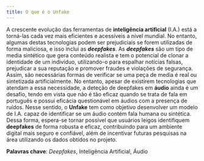 ```yaml
---
title: O que é o Unfake
---
```


A crescente evolução das ferramentas de **inteligência artificial** (I.A.) está a torná-las cada vez mais eficientes e acessíveis a nível mundial. No entanto, algumas destas tecnologias podem ser prejudiciais se forem utilizadas de forma maliciosa, e isso inclui as ***deepfakes***. As ***deepfakes*** são um tipo de media sintético que gera conteúdo realista e tem o potencial de clonar a identidade de um indivíduo, utilizando-o para espalhar notícias falsas, prejudicar a sua reputação e promover fraudes e violações de segurança. Assim, são necessárias formas de verificar se uma peça de media é real ou sintetizada artificialmente. No entanto, apesar de existirem tecnologias que atendam a essa necessidade, a deteção de deepfakes em **áudio** ainda é um desafio, tendo em vista que não é tão eficaz quando se trata de fala em português e possui eficácia questionável em áudios com a presença de ruídos. Nesse sentido, o **Unfake** tem como objetivo desenvolver um modelo de I.A. capaz de identificar se um áudio contém fala humana ou sintética. Dessa forma, espera-se tornar possível que usuários leigos identifiquem **deepfakes** de forma robusta e eficaz, contribuindo para um ambiente digital mais seguro e confiável, além de incentivar futuras pesquisas na área utilizando os dados obtidos no projeto.

**Palavras chave**: *Deepfakes*, Inteligência Artificial, Áudio